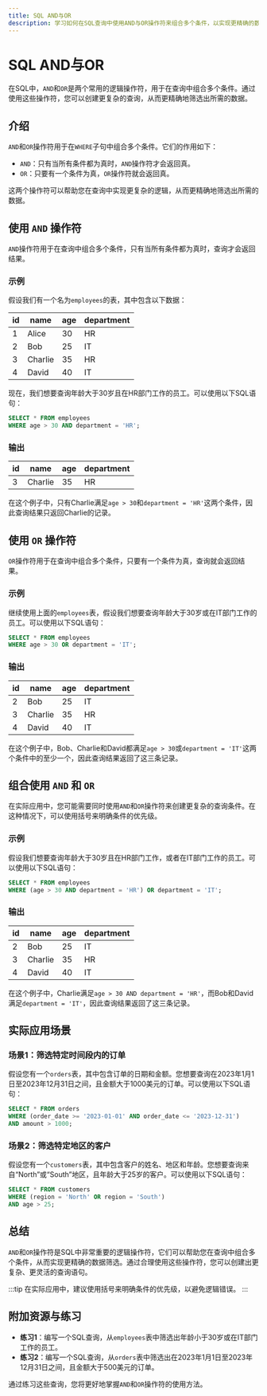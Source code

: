 ```yaml
---
title: SQL AND与OR
description: 学习如何在SQL查询中使用AND与OR操作符来组合多个条件，以实现更精确的数据筛选。
---
```


# SQL AND与OR

在SQL中，`AND`和`OR`是两个常用的逻辑操作符，用于在查询中组合多个条件。通过使用这些操作符，您可以创建更复杂的查询，从而更精确地筛选出所需的数据。

## 介绍

`AND`和`OR`操作符用于在`WHERE`子句中组合多个条件。它们的作用如下：

- `AND`：只有当所有条件都为真时，`AND`操作符才会返回真。
- `OR`：只要有一个条件为真，`OR`操作符就会返回真。

这两个操作符可以帮助您在查询中实现更复杂的逻辑，从而更精确地筛选出所需的数据。

## 使用 `AND` 操作符

`AND`操作符用于在查询中组合多个条件，只有当所有条件都为真时，查询才会返回结果。

### 示例

假设我们有一个名为`employees`的表，其中包含以下数据：

| id | name   | age | department |
|----|--------|-----|------------|
| 1  | Alice  | 30  | HR         |
| 2  | Bob    | 25  | IT         |
| 3  | Charlie| 35  | HR         |
| 4  | David  | 40  | IT         |

现在，我们想要查询年龄大于30岁且在HR部门工作的员工。可以使用以下SQL语句：

```sql
SELECT * FROM employees
WHERE age > 30 AND department = 'HR';
```

### 输出

| id | name   | age | department |
|----|--------|-----|------------|
| 3  | Charlie| 35  | HR         |

在这个例子中，只有Charlie满足`age > 30`和`department = 'HR'`这两个条件，因此查询结果只返回Charlie的记录。

## 使用 `OR` 操作符

`OR`操作符用于在查询中组合多个条件，只要有一个条件为真，查询就会返回结果。

### 示例

继续使用上面的`employees`表，假设我们想要查询年龄大于30岁或在IT部门工作的员工。可以使用以下SQL语句：

```sql
SELECT * FROM employees
WHERE age > 30 OR department = 'IT';
```

### 输出

| id | name   | age | department |
|----|--------|-----|------------|
| 2  | Bob    | 25  | IT         |
| 3  | Charlie| 35  | HR         |
| 4  | David  | 40  | IT         |

在这个例子中，Bob、Charlie和David都满足`age > 30`或`department = 'IT'`这两个条件中的至少一个，因此查询结果返回了这三条记录。

## 组合使用 `AND` 和 `OR`

在实际应用中，您可能需要同时使用`AND`和`OR`操作符来创建更复杂的查询条件。在这种情况下，可以使用括号来明确条件的优先级。

### 示例

假设我们想要查询年龄大于30岁且在HR部门工作，或者在IT部门工作的员工。可以使用以下SQL语句：

```sql
SELECT * FROM employees
WHERE (age > 30 AND department = 'HR') OR department = 'IT';
```

### 输出

| id | name   | age | department |
|----|--------|-----|------------|
| 2  | Bob    | 25  | IT         |
| 3  | Charlie| 35  | HR         |
| 4  | David  | 40  | IT         |

在这个例子中，Charlie满足`age > 30 AND department = 'HR'`，而Bob和David满足`department = 'IT'`，因此查询结果返回了这三条记录。

## 实际应用场景

### 场景1：筛选特定时间段内的订单

假设您有一个`orders`表，其中包含订单的日期和金额。您想要查询在2023年1月1日至2023年12月31日之间，且金额大于1000美元的订单。可以使用以下SQL语句：

```sql
SELECT * FROM orders
WHERE (order_date >= '2023-01-01' AND order_date <= '2023-12-31')
AND amount > 1000;
```

### 场景2：筛选特定地区的客户

假设您有一个`customers`表，其中包含客户的姓名、地区和年龄。您想要查询来自“North”或“South”地区，且年龄大于25岁的客户。可以使用以下SQL语句：

```sql
SELECT * FROM customers
WHERE (region = 'North' OR region = 'South')
AND age > 25;
```

## 总结

`AND`和`OR`操作符是SQL中非常重要的逻辑操作符，它们可以帮助您在查询中组合多个条件，从而实现更精确的数据筛选。通过合理使用这些操作符，您可以创建出更复杂、更灵活的查询语句。

:::tip
在实际应用中，建议使用括号来明确条件的优先级，以避免逻辑错误。
:::

## 附加资源与练习

- **练习1**：编写一个SQL查询，从`employees`表中筛选出年龄小于30岁或在IT部门工作的员工。
- **练习2**：编写一个SQL查询，从`orders`表中筛选出在2023年1月1日至2023年12月31日之间，且金额大于500美元的订单。

通过练习这些查询，您将更好地掌握`AND`和`OR`操作符的使用方法。